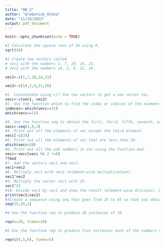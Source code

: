 ```yaml
---
title: "HW_2"
author: "Grebeniuk_Alena"
date: "11/10/2023"
output: pdf_document
---
```


```r
knitr::opts_chunk$set(echo = TRUE)
```

```r
#1 Calculate the square root of 36 using R.
sqrt(36)

#2 Create two vectors called
# vec1 with the numbers 1, 7, 10, 14, 21.
# vec2 with the numbers 14, 2, 9, 21, 26.

vec1<-c(1,7,10,14,21)

vec2<-c(14,2,9,21,26)

#1. Concatenate using c() the two vectors to get a new vector vec.
vecc<-c(vec1, vec2)
#2. Use the function which to find the index or indices of the element(s) in the vector vec with the value 21.
indeces<-which(vecc==21)
which(vecc==21)

#3. Use the function seq to obtain the first, third, fifth, seventh, and ninth elements of the vector vec.
vecc<-seq(1,9,3)
#4. Print out all the elements of vec except the third element.
vecc[-c(3)]
#5. Print out all the elements of vec that are less than 20.
which(vecc<20)
#6. Print out all the odd numbers in vec using the function mod.
vecc<-vecc[vecc %% 2 !=0]
??mod
#7. Add the vectors vec1 and vec2.
vec1+vec2
#8. Multiply vec1 with vec2 (element-wise multiplication).
vec1^vec2
#9. Multiply the vector vec1 with 23.
vec1^23
#10. Divide vec1 by vec1 and show the result (element-wise division). Use the operator / to do the division.
print(vec1/vec2)
#3Create a sequence using seq that goes from 25 to 45 so that you obtain numbers in steps of 2: 25,27, 29, etc.
seq(25,45,2)

#4 Use the function rep to produce 20 instances of 10.

rep(x=20, times=10)

#5 Use the function rep to produce five instances each of the numbers 4,5,6.

rep(c(4,5,6), times=5)


```

